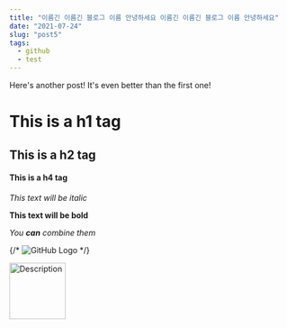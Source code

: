 ```yaml
---
title: "이름긴 이름긴 블로그 이름 안녕하세요 이름긴 이름긴 블로그 이름 안녕하세요"
date: "2021-07-24"
slug: "post5"
tags:
  - github
  - test
---
```


Here's another post! It's even better than the first one!

# This is a h1 tag

## This is a h2 tag

#### This is a h4 tag

_This text will be italic_

**This text will be bold**

_You **can** combine them_

{/* ![GitHub Logo](https://github.githubassets.com/images/modules/logos_page/GitHub-Mark.png) */}

<img
  src="https://github.githubassets.com/images/modules/logos_page/GitHub-Mark.png"
  alt="Description"
  width="100"
/>
